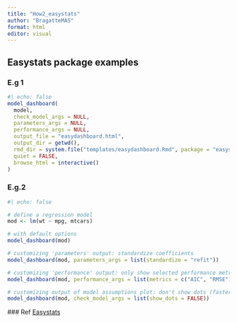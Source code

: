 ```yaml
---
title: "How2_easystats"
author: "BragatteMAS"
format: html
editor: visual
---
```


## Easystats package examples

### E.g 1

```r
#| echo: false
model_dashboard(
  model,
  check_model_args = NULL,
  parameters_args = NULL,
  performance_args = NULL,
  output_file = "easydashboard.html",
  output_dir = getwd(),
  rmd_dir = system.file("templates/easydashboard.Rmd", package = "easystats"),
  quiet = FALSE,
  browse_html = interactive()
)
```

### E.g.2

```r
#| echo: false

# define a regression model
mod <- lm(wt ~ mpg, mtcars)

# with default options
model_dashboard(mod)

# customizing 'parameters' output: standardize coefficients
model_dashboard(mod, parameters_args = list(standardize = "refit"))

# customizing 'performance' output: only show selected performance metrics
model_dashboard(mod, performance_args = list(metrics = c("AIC", "RMSE")))

# customizing output of model assumptions plot: don't show dots (faster plot)
model_dashboard(mod, check_model_args = list(show_dots = FALSE))
```

\### Ref [Easystats](https://easystats.github.io/easystats/index.html)
